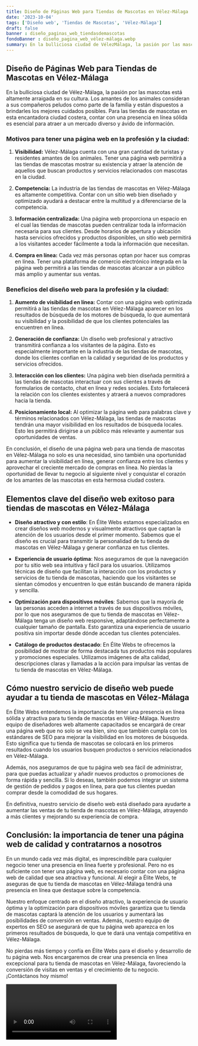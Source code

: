 ```yaml
---
title: Diseño de Páginas Web para Tiendas de Mascotas en Vélez-Málaga
date: '2023-10-04'
tags: ['Diseño web', 'Tiendas de Mascotas', 'Vélez-Málaga']
draft: false
banner : diseño_paginas_web_tiendasdemascotas
fondoBanner : diseño_pagina_web_vélez-málaga.webp
summary: En la bulliciosa ciudad de VélezMálaga, la pasión por las mascotas está altamente arraigada en su cultura. Los amantes de los animales consideran a sus compañeros peludos como parte de la familia y están dispuestos a brindarles los mejores cuidados posibles. Para las tiendas de mascotas en esta encantadora ciudad costera, contar con una presencia en línea sólida es esencial para atraer a un mercado diverso y ávido de información.
---
```


## **Diseño de Páginas Web para Tiendas de Mascotas en Vélez-Málaga**

En la bulliciosa ciudad de Vélez-Málaga, la pasión por las mascotas está altamente arraigada en su cultura. Los amantes de los animales consideran a sus compañeros peludos como parte de la familia y están dispuestos a brindarles los mejores cuidados posibles. Para las tiendas de mascotas en esta encantadora ciudad costera, contar con una presencia en línea sólida es esencial para atraer a un mercado diverso y ávido de información.

### **Motivos para tener una página web en la profesión y la ciudad:**

1. **Visibilidad:** Vélez-Málaga cuenta con una gran cantidad de turistas y residentes amantes de los animales. Tener una página web permitirá a las tiendas de mascotas mostrar su existencia y atraer la atención de aquellos que buscan productos y servicios relacionados con mascotas en la ciudad.

2. **Competencia:** La industria de las tiendas de mascotas en Vélez-Málaga es altamente competitiva. Contar con un sitio web bien diseñado y optimizado ayudará a destacar entre la multitud y a diferenciarse de la competencia.

3. **Información centralizada:** Una página web proporciona un espacio en el cual las tiendas de mascotas pueden centralizar toda la información necesaria para sus clientes. Desde horarios de apertura y ubicación hasta servicios ofrecidos y productos disponibles, un sitio web permitirá a los visitantes acceder fácilmente a toda la información que necesitan.

4. **Compra en línea:** Cada vez más personas optan por hacer sus compras en línea. Tener una plataforma de comercio electrónico integrada en la página web permitirá a las tiendas de mascotas alcanzar a un público más amplio y aumentar sus ventas.

### **Beneficios del diseño web para la profesión y la ciudad:**

1. **Aumento de visibilidad en línea:** Contar con una página web optimizada permitirá a las tiendas de mascotas en Vélez-Málaga aparecer en los resultados de búsqueda de los motores de búsqueda, lo que aumentará su visibilidad y la posibilidad de que los clientes potenciales las encuentren en línea.

2. **Generación de confianza:** Un diseño web profesional y atractivo transmitirá confianza a los visitantes de la página. Esto es especialmente importante en la industria de las tiendas de mascotas, donde los clientes confían en la calidad y seguridad de los productos y servicios ofrecidos.

3. **Interacción con los clientes:** Una página web bien diseñada permitirá a las tiendas de mascotas interactuar con sus clientes a través de formularios de contacto, chat en línea y redes sociales. Esto fortalecerá la relación con los clientes existentes y atraerá a nuevos compradores hacia la tienda.

4. **Posicionamiento local:** Al optimizar la página web para palabras clave y términos relacionados con Vélez-Málaga, las tiendas de mascotas tendrán una mayor visibilidad en los resultados de búsqueda locales. Esto les permitirá dirigirse a un público más relevante y aumentar sus oportunidades de ventas.

En conclusión, el diseño de una página web para una tienda de mascotas en Vélez-Málaga no solo es una necesidad, sino también una oportunidad para aumentar la visibilidad en línea, generar confianza entre los clientes y aprovechar el creciente mercado de compras en línea. No pierdas la oportunidad de llevar tu negocio al siguiente nivel y conquistar el corazón de los amantes de las mascotas en esta hermosa ciudad costera.

<GifSeo />

<Cta />

## Elementos clave del diseño web exitoso para tiendas de mascotas en Vélez-Málaga

- **Diseño atractivo y con estilo**: En Élite Webs estamos especializados en crear diseños web modernos y visualmente atractivos que captan la atención de los usuarios desde el primer momento. Sabemos que el diseño es crucial para transmitir la personalidad de tu tienda de mascotas en Vélez-Málaga y generar confianza en tus clientes.

- **Experiencia de usuario óptima**: Nos aseguramos de que la navegación por tu sitio web sea intuitiva y fácil para los usuarios. Utilizamos técnicas de diseño que facilitan la interacción con los productos y servicios de tu tienda de mascotas, haciendo que los visitantes se sientan cómodos y encuentren lo que están buscando de manera rápida y sencilla.

- **Optimización para dispositivos móviles**: Sabemos que la mayoría de las personas acceden a internet a través de sus dispositivos móviles, por lo que nos aseguramos de que tu tienda de mascotas en Vélez-Málaga tenga un diseño web responsive, adaptándose perfectamente a cualquier tamaño de pantalla. Esto garantiza una experiencia de usuario positiva sin importar desde dónde accedan tus clientes potenciales.

- **Catálogo de productos destacado**: En Élite Webs te ofrecemos la posibilidad de mostrar de forma destacada tus productos más populares y promociones especiales. Utilizamos imágenes de alta calidad, descripciones claras y llamadas a la acción para impulsar las ventas de tu tienda de mascotas en Vélez-Málaga.

## Cómo nuestro servicio de diseño web puede ayudar a tu tienda de mascotas en Vélez-Málaga

En Élite Webs entendemos la importancia de tener una presencia en línea sólida y atractiva para tu tienda de mascotas en Vélez-Málaga. Nuestro equipo de diseñadores web altamente capacitados se encargará de crear una página web que no solo se vea bien, sino que también cumpla con los estándares de SEO para mejorar la visibilidad en los motores de búsqueda. Esto significa que tu tienda de mascotas se colocará en los primeros resultados cuando los usuarios busquen productos o servicios relacionados en Vélez-Málaga.

Además, nos aseguramos de que tu página web sea fácil de administrar, para que puedas actualizar y añadir nuevos productos o promociones de forma rápida y sencilla. Si lo deseas, también podemos integrar un sistema de gestión de pedidos y pagos en línea, para que tus clientes puedan comprar desde la comodidad de sus hogares.

En definitiva, nuestro servicio de diseño web está diseñado para ayudarte a aumentar las ventas de tu tienda de mascotas en Vélez-Málaga, atrayendo a más clientes y mejorando su experiencia de compra.

## Conclusión: la importancia de tener una página web de calidad y contratarnos a nosotros

En un mundo cada vez más digital, es imprescindible para cualquier negocio tener una presencia en línea fuerte y profesional. Pero no es suficiente con tener una página web, es necesario contar con una página web de calidad que sea atractiva y funcional. Al elegir a Élite Webs, te aseguras de que tu tienda de mascotas en Vélez-Málaga tendrá una presencia en línea que destaque sobre la competencia.

Nuestro enfoque centrado en el diseño atractivo, la experiencia de usuario óptima y la optimización para dispositivos móviles garantiza que tu tienda de mascotas captará la atención de los usuarios y aumentará las posibilidades de conversión en ventas. Además, nuestro equipo de expertos en SEO se asegurará de que tu página web aparezca en los primeros resultados de búsqueda, lo que te dará una ventaja competitiva en Vélez-Málaga.

No pierdas más tiempo y confía en Élite Webs para el diseño y desarrollo de tu página web. Nos encargaremos de crear una presencia en línea excepcional para tu tienda de mascotas en Vélez-Málaga, favoreciendo la conversión de visitas en ventas y el crecimiento de tu negocio. ¡Contáctanos hoy mismo!

<Video />

<CtaBot job='Tiendas de Mascotas' city='Vélez-Málaga'/>

<Gmaps query='Vélez-Málaga+españa+maps' />